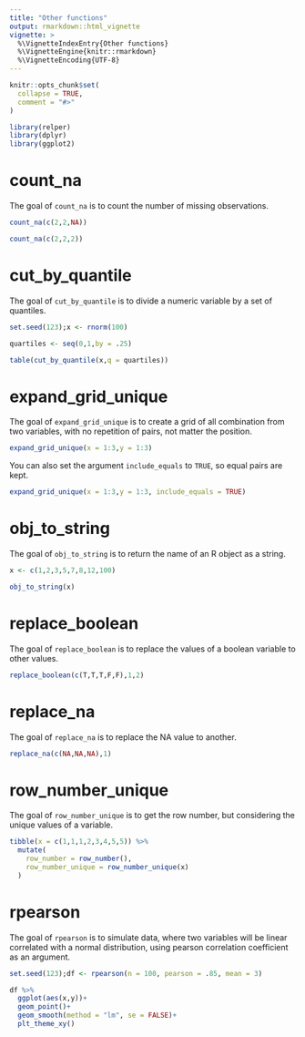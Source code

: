 ```yaml
---
title: "Other functions"
output: rmarkdown::html_vignette
vignette: >
  %\VignetteIndexEntry{Other functions}
  %\VignetteEngine{knitr::rmarkdown}
  %\VignetteEncoding{UTF-8}
---
```


```r
knitr::opts_chunk$set(
  collapse = TRUE,
  comment = "#>"
)
```

```r
library(relper)
library(dplyr)
library(ggplot2)
```

# count_na

The goal of `count_na` is to count the number of missing observations.

```r
count_na(c(2,2,NA))

count_na(c(2,2,2))

```


# cut_by_quantile

The goal of `cut_by_quantile` is to divide a numeric variable by a set of quantiles.

```r

set.seed(123);x <- rnorm(100)

quartiles <- seq(0,1,by = .25)

table(cut_by_quantile(x,q = quartiles))
```

# expand_grid_unique

The goal of `expand_grid_unique` is to create a grid of all combination from two variables, with no repetition of pairs, not matter the position.

```r
expand_grid_unique(x = 1:3,y = 1:3)
```

You can also set the argument `include_equals` to `TRUE`, so equal pairs are kept.

```r
expand_grid_unique(x = 1:3,y = 1:3, include_equals = TRUE)
```

# obj_to_string

The goal of `obj_to_string` is to return the name of an R object as a string.

```r
x <- c(1,2,3,5,7,8,12,100)

obj_to_string(x)

```

# replace_boolean

The goal of `replace_boolean` is to replace the values of a boolean variable to other values.

```r

replace_boolean(c(T,T,T,F,F),1,2)

```


# replace_na

The goal of `replace_na` is to replace the NA value to another.

```r

replace_na(c(NA,NA,NA),1)

```


# row_number_unique

The goal of `row_number_unique` is to get the row number, but considering the unique values of a variable.

```r
tibble(x = c(1,1,1,2,3,4,5,5)) %>% 
  mutate(
    row_number = row_number(),
    row_number_unique = row_number_unique(x)
  )
```

# rpearson

The goal of `rpearson` is to simulate data, where two variables will be linear correlated with a normal distribution, using pearson correlation coefficient as an argument.

```r
set.seed(123);df <- rpearson(n = 100, pearson = .85, mean = 3)

df %>% 
  ggplot(aes(x,y))+
  geom_point()+
  geom_smooth(method = "lm", se = FALSE)+
  plt_theme_xy()
```
